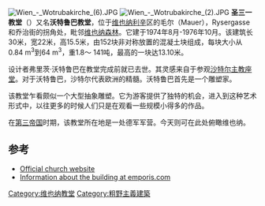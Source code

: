 [[Image:Wien_-_Wotrubakirche_(6).JPG|thumb]]
[[Image:Wien_-_Wotrubakirche_(2).JPG|thumb]]
'''圣三一教堂'''（{{lang-de|Kirche Zur Heiligsten Dreifaltigkeit}}）又名'''沃特鲁巴教堂'''，位于[[维也纳|维也纳]][[利辛_(维也纳)|利辛]]区的毛尔（Mauer），Rysergasse和乔治街的拐角处，毗邻[[维也纳森林|维也纳森林]]。它建于1974年8月-1976年10月。该建筑长30米，宽22米，高15.5米，由152块非对称放置的混凝土块组成，每块大小从0.84 m<sup>3</sup>到64 m<sup>3</sup>，重1.8〜 141吨，最高的一块达13.10米。

设计者弗里茨·沃特鲁巴在教堂完成前就已去世。其灵感来自于参观[[沙特尔主教座堂|沙特尔主教座堂]]。对于沃特鲁巴，沙特尔代表欧洲的精髓。沃特鲁巴首先是一个雕塑家。

该教堂乍看颇似一个大型抽象雕塑。它为游客提供了独特的机会，进入到这种艺术形式中，以往更多的时候人们只是在观看一些规模小得多的作品。

在[[第三帝国|第三帝国]]时期，该教堂所在地是一处德军军营。今天则可在此处俯瞰维也纳。

== 参考 ==
* [http://www.georgenberg.at/ Official church website] {{Wayback|url=http://www.georgenberg.at/ |date=20140419145731 }}
* [http://www.emporis.com/en/wm/bu/?id=215652 Information about the building at emporis.com] {{Wayback|url=http://www.emporis.com/en/wm/bu/?id=215652 |date=20070930040255 }}
{{coord|48|08|53|N|16|15|15|E|region:AT-9_type:landmark|display=title}}

{{Authority control}}
[[Category:维也纳教堂|Category:维也纳教堂]]
[[Category:粗野主義建築|Category:粗野主義建築]]
